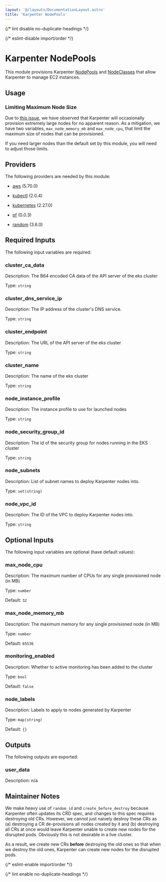 ```yaml
---
layout: '@/layouts/DocumentationLayout.astro'
title: 'Karpenter NodePools'
---
```



{/* lint disable no-duplicate-headings */}

{/* eslint-disable import/order */}

<ModuleHeader
  name="kube_karpenter_node_pools"
  sourceHref="https://github.com/Panfactum/stack/tree/__PANFACTUM_VERSION_EDGE__/packages/infrastructure/kube_karpenter_node_pools"
  status="stable"
  type="direct"
/>

# Karpenter NodePools

This module provisions Karpenter [NodePools](https://karpenter.sh/docs/concepts/nodepools/) and [NodeClasses](https://karpenter.sh/docs/concepts/nodeclasses/)
that allow Karpenter to manage EC2 instances.

## Usage

### Limiting Maximum Node Size

Due to [this issue](https://github.com/aws/karpenter-provider-aws/issues/7254), we have observed that Karpenter
will occasionally provision extremely large nodes for no apparent reason. As a mitigation, we have
two variables, `max_node_memory_mb` and `max_node_cpu`, that limit the maximum size of nodes that can be provisioned.

If you need larger nodes than the default set by this module, you will need to adjust those limits.

## Providers

The following providers are needed by this module:

- [aws](https://registry.terraform.io/providers/hashicorp/aws/5.70.0/docs) (5.70.0)

- [kubectl](https://registry.terraform.io/providers/alekc/kubectl/2.0.4/docs) (2.0.4)

- [kubernetes](https://registry.terraform.io/providers/hashicorp/kubernetes/2.27.0/docs) (2.27.0)

- [pf](https://registry.terraform.io/providers/panfactum/pf/0.0.3/docs) (0.0.3)

- [random](https://registry.terraform.io/providers/hashicorp/random/3.6.0/docs) (3.6.0)

## Required Inputs

The following input variables are required:

### cluster_ca_data

Description: The B64 encoded CA data of the API server of the eks cluster

Type: `string`

### cluster_dns_service_ip

Description: The IP address of the cluster's DNS service.

Type: `string`

### cluster_endpoint

Description: The URL of the API server of the eks cluster

Type: `string`

### cluster_name

Description: The name of the eks cluster

Type: `string`

### node_instance_profile

Description: The instance profile to use for launched nodes

Type: `string`

### node_security_group_id

Description: The id of the security group for nodes running in the EKS cluster

Type: `string`

### node_subnets

Description: List of subnet names to deploy Karpenter nodes into.

Type: `set(string)`

### node_vpc_id

Description: The ID of the VPC to deploy Karpenter nodes into.

Type: `string`

## Optional Inputs

The following input variables are optional (have default values):

### max_node_cpu

Description: The maximum number of CPUs for any single provisioned node (in MB)

Type: `number`

Default: `32`

### max_node_memory_mb

Description: The maximum memory for any single provisioned node (in MB)

Type: `number`

Default: `65536`

### monitoring_enabled

Description: Whether to active monitoring has been added to the cluster

Type: `bool`

Default: `false`

### node_labels

Description: Labels to apply to nodes generated by Karpenter

Type: `map(string)`

Default: `{}`

## Outputs

The following outputs are exported:

### user_data

Description: n/a

## Maintainer Notes

We make heavy use of `random_id` and `create_before_destroy` because Karpenter often updates its CRD spec,
and changes to this spec requires destroying old CRs. However, we cannot just naively destroy these CRs as (a) destroying
a CR de-provisions all nodes created by it and (b) destroying all CRs at once would leave Karpenter unable
to create new nodes for the disrupted pods. Obviously this is not desirable in a live cluster.

As a result, we
create new CRs **before** destroying the old ones so that when we destroy the old ones, Karpenter can
create new nodes for the disrupted pods.

{/* eslint-enable import/order */}

{/* lint enable no-duplicate-headings */}

